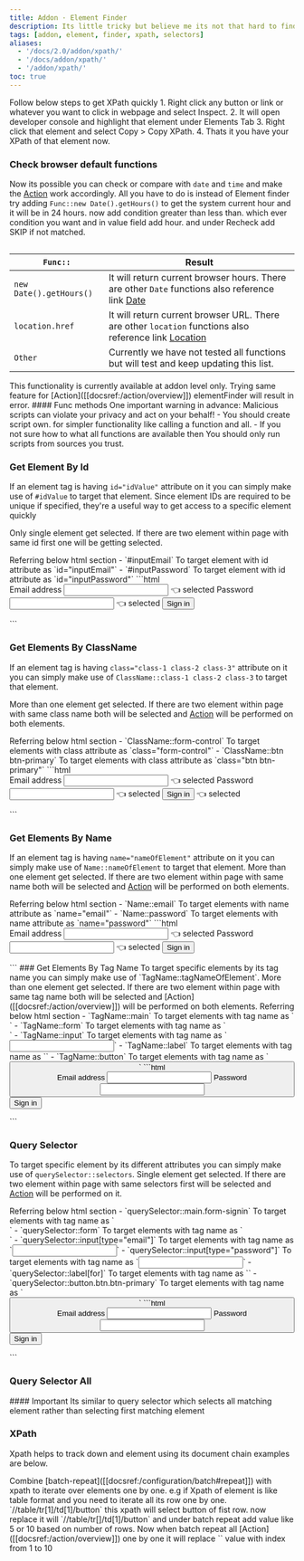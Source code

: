 ```yaml
---
title: Addon · Element Finder
description: Its little tricky but believe me its not that hard to find.
tags: [addon, element, finder, xpath, selectors]
aliases:
  - '/docs/2.0/addon/xpath/'
  - '/docs/addon/xpath/'
  - '/addon/xpath/'
toc: true
---
```


<Callout type="info">
  Follow below steps to get XPath quickly 1. Right click any button or link or whatever you want to click in webpage and
  select Inspect. 2. It will open developer console and highlight that element under Elements Tab 3. Right click that
  element and select Copy > Copy XPath. 4. Thats it you have your XPath of that element now.
</Callout>

### Check browser default functions

Now its possible you can check or compare with `date` and `time` and make the [Action]([[docsref:/action/overview]]) work accordingly. All you have to do is instead of Element finder try adding `Func::new Date().getHours()` to get the system current hour and it will be in 24 hours. now add condition greater than less than. which ever condition you want and in value field add hour. and under Recheck add SKIP if not matched.

<img class="d-block mb-4 img-fluid rounded-3" src="/docs/[[config:docs_version]]/assets/img/addon-func.png" alt="" />

<BsTable>

| `Func::`                | Result                                                                                                                                                                                   |
| ----------------------- | ---------------------------------------------------------------------------------------------------------------------------------------------------------------------------------------- |
| `new Date().getHours()` | It will return current browser hours. There are other `Date` functions also reference link [Date](https://developer.mozilla.org/en-US/docs/Web/JavaScript/Reference/Global_Objects/Date) |
| `location.href`         | It will return current browser URL. There are other `location` functions also reference link [Location](https://developer.mozilla.org/en-US/docs/Web/API/Location)                       |
| `Other`                 | Currently we have not tested all functions but will test and keep updating this list.                                                                                                    |

</BsTable>

<Callout type="info">
  This functionality is currently available at addon level only. Trying same feature for
  [Action]([[docsref:/action/overview]]) elementFinder will result in error.
</Callout>

<Callout type="danger">
  #### Func methods One important warning in advance: Malicious scripts can violate your privacy and act on your behalf!
  - You should create script own. for simpler functionality like calling a function and all. - If you not sure how to
  what all functions are available then You should only run scripts from sources you trust.
</Callout>

### Get Element By Id

If an element tag is having `id="idValue"` attribute on it you can simply make use of `#idValue` to target that element. Since element IDs are required to be unique if specified, they're a useful way to get access to a specific element quickly

Only single element get selected. If there are two element within page with same id first one will be getting selected.

<Callout type="info">
  Referring below html section
- `#inputEmail` To target element with id attribute as `id="inputEmail"`
- `#inputPassword` To target element with id attribute as `id="inputPassword"`
</Callout>
```html
<main class="form-signin">
  <form>
    <label for="inputEmail">Email address</label>
    <input type="email" id="inputEmail" class="form-control"> 👈 selected
    <label for="inputPassword">Password</label>
    <input type="password" id="inputPassword" class="form-control"> 👈 selected
    <button class="btn btn-primary" type="submit">Sign in</button>
  </form>
</main>
```

### Get Elements By ClassName

If an element tag is having `class="class-1 class-2 class-3"` attribute on it you can simply make use of `ClassName::class-1 class-2 class-3` to target that element.

More than one element get selected. If there are two element within page with same class name both will be selected and [Action]([[docsref:/action/overview]]) will be performed on both elements.

<Callout type="info">
 Referring below html section
- `ClassName::form-control` To target elements with class attribute as `class="form-control"`
- `ClassName::btn btn-primary` To target elements with class attribute as `class="btn btn-primary"`
</Callout>
```html
<main class="form-signin">
  <form>
    <label for="inputEmail">Email address</label>
    <input type="email" id="inputEmail" class="form-control"> 👈 selected
    <label for="inputPassword">Password</label>
    <input type="password" id="inputPassword" class="form-control"> 👈 selected
    <button class="btn btn-primary" type="submit">Sign in</button> 👈 selected
  </form>
</main>
```

### Get Elements By Name

If an element tag is having `name="nameOfElement"` attribute on it you can simply make use of `Name::nameOfElement` to target that element.
More than one element get selected. If there are two element within page with same name both will be selected and [Action]([[docsref:/action/overview]]) will be performed on both elements.

<Callout type="info">
Referring below html section
- `Name::email` To target elements with name attribute as `name="email"`
- `Name::password` To target elements with name attribute as `name="password"`
</Callout>
```html
<main class="form-signin">
  <form>
    <label for="inputEmail">Email address</label>
    <input type="email" id="inputEmail" class="form-control" name="email"> 👈 selected
    <label for="inputPassword">Password</label>
    <input type="password" id="inputPassword" class="form-control" name="password"> 👈 selected
    <button class="btn btn-primary" type="submit">Sign in</button>
  </form>
</main>
```
### Get Elements By Tag Name
To target specific elements by its tag name you can simply make use of `TagName::tagNameOfElement`.
More than one element get selected. If there are two element within page with same tag name both will be selected and [Action]([[docsref:/action/overview]]) will be performed on both elements.

<Callout type="info">
Referring below html section
- `TagName::main` To target elements with tag name as `<main>`
- `TagName::form` To target elements with tag name as `<form>`
- `TagName::input` To target elements with tag name as `<input>`
- `TagName::label` To target elements with tag name as `<label>`
- `TagName::button` To target elements with tag name as `<button>`
</Callout>
```html
<main class="form-signin">
  <form>
    <label for="inputEmail">Email address</label>
    <input type="email" id="inputEmail" class="form-control" name="email">
    <label for="inputPassword">Password</label>
    <input type="password" id="inputPassword" class="form-control" name="password">
    <button class="btn btn-primary" type="submit">Sign in</button>
  </form>
</main>
```

### Query Selector

To target specific element by its different attributes you can simply make use of `querySelector::selectors`.
Single element get selected. If there are two element within page with same selectors first will be selected and [Action]([[docsref:/action/overview]]) will be performed on it.

<Callout type="info">
Referring below html section
- `querySelector::main.form-signin` To target elements with tag name as `<main class="form-signin">`
- `querySelector::form` To target elements with tag name as `<form>`
- `querySelector::input[type="email"]` To target elements with tag name as `<input type="email">`
- `querySelector::input[type="password"]` To target elements with tag name as `<input type="password">`
- `querySelector::label[for]` To target elements with tag name as `<label for="anything">`
- `querySelector::button.btn.btn-primary` To target elements with tag name as `<button class="btn btn-primary">`
</Callout>
```html
<main class="form-signin">
  <form>
    <label for="inputEmail">Email address</label>
    <input type="email" id="inputEmail" class="form-control" name="email">
    <label for="inputPassword">Password</label>
    <input type="password" id="inputPassword" class="form-control" name="password">
    <button class="btn btn-primary" type="submit">Sign in</button>
  </form>
</main>
```

### Query Selector All

<Callout type="warning">
  #### Important Its similar to query selector which selects all matching element rather than selecting first matching
  element
</Callout>

### XPath

Xpath helps to track down and element using its document chain examples are below.

<Callout type="warning">
  Combine [batch-repeat]([[docsref:/configuration/batch#repeat]]) with xpath to iterate over elements one by one. e.g if Xpath of element is like table format and you need to iterate all its row one by one. `//table/tr[1]/td[1]/button` this xpath will select button of fist row. now replace it will `//table/tr[<batchRepeat>]/td[1]/button` and under batch repeat add value like 5 or 10 based on number of rows. Now when batch repeat all [Action]([[docsref:/action/overview]]) one by one it will replace `<batchRepeat>` value with index from 1 to 10
</Callout>

<Callout name="example-xpath" />
